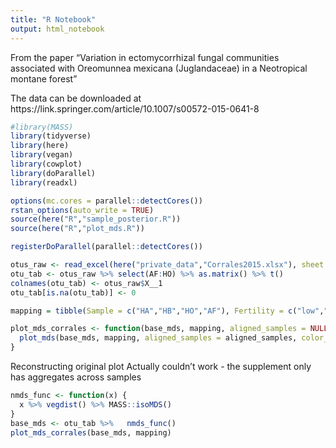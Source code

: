 ```yaml
---
title: "R Notebook"
output: html_notebook
---
```


From the paper "Variation in ectomycorrhizal fungal communities associated with Oreomunnea mexicana (Juglandaceae) in a Neotropical montane forest"

The data can be downloaded at https://link.springer.com/article/10.1007/s00572-015-0641-8


```r
#library(MASS)
library(tidyverse)
library(here)
library(vegan)
library(cowplot)
library(doParallel)
library(readxl)

options(mc.cores = parallel::detectCores())
rstan_options(auto_write = TRUE)
source(here("R","sample_posterior.R"))
source(here("R","plot_mds.R"))

registerDoParallel(parallel::detectCores())
```

```r
otus_raw <- read_excel(here("private_data","Corrales2015.xlsx"), sheet = "Sheet1", skip = 3)
otu_tab <- otus_raw %>% select(AF:HO) %>% as.matrix() %>% t()
colnames(otu_tab) <- otus_raw$X__1
otu_tab[is.na(otu_tab)] <- 0
```

```r
mapping = tibble(Sample = c("HA","HB","HO","AF"), Fertility = c("low","low","high","high"), Group = c("A","B","B","A"))
```

```r
plot_mds_corrales <- function(base_mds, mapping, aligned_samples = NULL) {
  plot_mds(base_mds, mapping, aligned_samples = aligned_samples, color_aes = Group, shape_aes = Fertility)
}
```

Reconstructing original plot
Actually couldn't work - the supplement only has aggregates across samples

```r
nmds_func <- function(x) {
  x %>% vegdist() %>% MASS::isoMDS()
}
base_mds <- otu_tab %>%   nmds_func()
plot_mds_corrales(base_mds, mapping)
```

